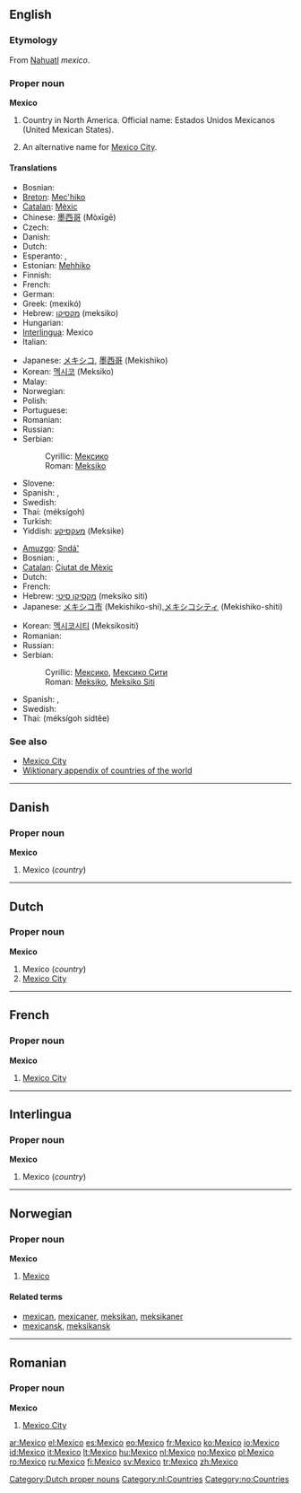 {{see|México}}
==English==
{{wikipedia}}

===Etymology===
From [[Nahuatl]] ''mexico''.

===Proper noun===
'''Mexico'''

# Country in North America. Official name: Estados Unidos Mexicanos (United Mexican States).
# {{rare}} An alternative name for [[Mexico City]].

====Translations====
{{trans-top|country}}
* Bosnian: {{t-|bs|Meksiko|m}}
* [[Breton]]: [[Mec'hiko]]
* [[Catalan]]: [[Mèxic]] {{m}}
* Chinese: [[墨西哥]] (Mòxīgē)
* Czech: {{t-|cs|Mexiko|n}}
* Danish: {{t-|da|Mexico}}
* Dutch: {{t+|nl|Mexico}}
* Esperanto: {{t+|eo|Meksiko|xs=Esperanto}}, {{t-|eo|Meksikio|xs=Esperanto}}
* Estonian: [[Mehhiko]]
* Finnish: {{t+|fi|Meksiko}}
* French: {{t+|fr|Mexique|m}}
* German: {{t+|de|Mexiko|n}}
* Greek: {{t+|el|Μεξικό|n|sc=Grek}} (mexikó)
* Hebrew: [[מקסיקו]] (meksiko)
* Hungarian: {{t-|hu|Mexikó}}
* [[Interlingua]]: Mexico
* Italian: {{t+|it|Messico|m}}
{{trans-mid}}
* Japanese: [[メキシコ]], [[墨西哥]] (Mekishiko)
* Korean: [[멕시코]] (Meksiko)
* Malay: {{t-|ms|Meksiko|xs=Malay}}
* Norwegian: {{t-|no|Mexico}}
* Polish: {{t-|pl|Meksyk}}
* Portuguese: {{t+|pt|México|m}}
* Romanian: {{t-|ro|Mexic|n}}
* Russian: {{t-|ru|Мексика|f|tr=Méksika|sc=Cyrl}}
* Serbian:
*: Cyrillic: [[Мексико#Serbian|Мексико]] {{m}}
*: Roman: [[Meksiko#Serbian|Meksiko]] {{m}}
* Slovene: {{t+|sl|Mehika|f}}
* Spanish: {{t+|es|México|m}}, {{t+|es|Méjico|m}}
* Swedish: {{t+|sv|Mexiko}}
* Thai: {{THchar|[[เม็กซิโก]]}} (méksígoh)
* Turkish: {{t-|tr|Meksika}}
* Yiddish: [[מעקסיקע]] (Meksike)
{{trans-bottom}}

{{trans-top|city}}
* [[Amuzgo]]: [[Sndá']]
* Bosnian: {{t-|bs|Meksiko}}, {{t-|bs|Meksiko Siti|m}}
* [[Catalan]]: [[Ciutat de Mèxic]] {{f}}
* Dutch: {{t+|nl|Mexico}}
* French: {{t+|fr|Mexico}}
* Hebrew: [[מקסיקו סיטי]] (meksiko siti)
* Japanese: [[メキシコ市]] (Mekishiko-shi),[[メキシコシティ]] (Mekishiko-shiti)
{{trans-mid}}
* Korean: [[멕시코시티]] (Meksikositi)
* Romanian: {{t+|ro|Mexico}}
* Russian: {{t-|ru|Мехико|m|tr=Méχiko|sc=Cyrl}}
* Serbian:
*: Cyrillic: [[Мексико#Serbian|Мексико]], [[Мексико Сити]] {{m}}
*: Roman: [[Meksiko#Serbian|Meksiko]], [[Meksiko Siti#Serbian|Meksiko Siti]] {{m}}
* Spanish: {{t+|es|México|m}}, {{t-|es|Ciudad de México|f}}
* Swedish: {{t+|sv|Mexico City}}
* Thai: {{THchar|[[เม็กซิโกซิตี้]]}} (méksígoh sídtêe)
{{trans-bottom}}

===See also===
*[[Mexico City]]
*[[Wiktionary Appendix:Countries of the world|Wiktionary appendix of countries of the world]]

----

==Danish==

===Proper noun===
'''Mexico'''

# Mexico (''country'')

----

==Dutch==

===Proper noun===
'''Mexico'''

# Mexico (''country'')
# [[Mexico City]]

[[Category:Dutch proper nouns]]
[[Category:nl:Countries]]

----

==French==

===Proper noun===
'''Mexico'''

# [[Mexico City]]

----

==Interlingua==

===Proper noun===
'''Mexico'''

# Mexico (''country'')

----

==Norwegian==

===Proper noun===
'''Mexico'''

# [[#English|Mexico]]

====Related terms====
*[[mexican]], [[mexicaner]], [[meksikan]], [[meksikaner]]
*[[mexicansk]], [[meksikansk]]

[[Category:no:Countries]]

----

==Romanian==

===Proper noun===
'''Mexico'''

# [[Mexico City]]

[[ar:Mexico]]
[[el:Mexico]]
[[es:Mexico]]
[[eo:Mexico]]
[[fr:Mexico]]
[[ko:Mexico]]
[[io:Mexico]]
[[id:Mexico]]
[[it:Mexico]]
[[lt:Mexico]]
[[hu:Mexico]]
[[nl:Mexico]]
[[no:Mexico]]
[[pl:Mexico]]
[[ro:Mexico]]
[[ru:Mexico]]
[[fi:Mexico]]
[[sv:Mexico]]
[[tr:Mexico]]
[[zh:Mexico]]